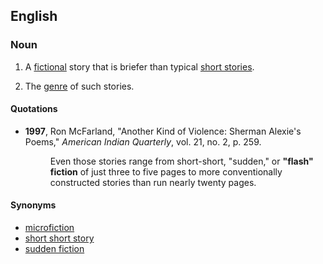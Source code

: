 {{wikipedia}}
==English==

===Noun===
{{en-noun|head=[[flash]] [[fiction]]}}

# {{countable}} A [[fictional]] story that is briefer than typical [[short story|short stories]].
# {{uncountable}} The [[genre]] of such stories.

====Quotations====
*'''1997''', Ron McFarland, "Another Kind of Violence: Sherman Alexie's Poems," ''American Indian Quarterly'', vol. 21, no. 2, p. 259.
*:Even those stories range from short-short, "sudden," or '''"flash" fiction''' of just three to five pages to more conventionally constructed stories than run nearly twenty pages.

====Synonyms====
*[[microfiction]]
*[[short short story]]
*[[sudden fiction]]